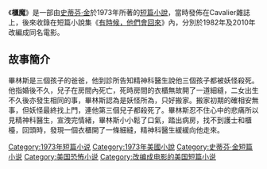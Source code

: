 {{infobox Book | 
| name            = 櫃魔
|  title_orig    = '''''The Boogeyman'''''
|image =
|   image_caption =
| author        = [[史蒂芬·金|史蒂芬·金]]
| country         = {{USA}}
| language        = [[英文|英文]]
| series          = 
|  genre         = [[短篇小說|短篇小說]]
|   release_date  = 1973年
}}
《'''櫃魔'''》是一部由[[史蒂芬·金|史蒂芬·金]]於1973年所著的[[短篇小說|短篇小說]]，當時發佈在Cavalier雜誌上，後來收錄在短篇小說集《[[有時候，他們會回來|有時候，他們會回來]]》內，分別於1982年及2010年改編成同名電影。
==故事簡介==
畢林斯是三個孩子的爸爸，他到診所告知精神科醫生說他三個孩子都被妖怪殺死。他指婚後不久，兒子在房間內死亡，死時房間的衣櫃無故開了一道細縫，二女出生不久後亦發生相同的事，畢林斯認為是妖怪所為，只好搬家。搬家初期的確相安無事，但妖怪最終找上門，連他第三個兒子都殺死了。畢林斯忍不住心中的悲痛所以見精神科醫生，宣洩完情緒，畢林斯小小鬆了口氣，踏出病房，找不到護士和櫃檯，回頭時，發現一個衣櫃開了一條細縫，精神科醫生緩緩向他走來。

{{有時候，他們會回來}}
{{史蒂芬·金}}
{{小說小作品}}
[[Category:1973年短篇小说|Category:1973年短篇小说]]
[[Category:1973年美國小說|Category:1973年美國小說]]
[[Category:史蒂芬·金短篇小说|Category:史蒂芬·金短篇小说]]
[[Category:美国恐怖小说|Category:美国恐怖小说]]
[[Category:改编成电影的美国短篇小说|Category:改编成电影的美国短篇小说]]